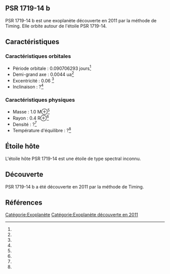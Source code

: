 == PSR 1719-14 b ==

{{Infobox Exoplanète
| nom = PSR 1719-14 b
| image = 
| légende = 
| étoile = PSR 1719-14
| constellation = 
| ascension_droite = 
| déclinaison = 
| distance = ?
| type_spectral = ?
| masse = 1.0 M⊕<ref></ref>
| rayon = 0.4 R⊕<ref></ref>
| densité = ?<ref></ref>
| gravité = ?<ref></ref>
| température = ?<ref></ref>
| période = 0.090706293 j<ref></ref>
| demi_grand_axe = 0.0044 ua<ref></ref>
| excentricité = 0.06 <ref></ref>
| inclinaison = ?<ref></ref>
| méthode_découverte = Timing
| date_découverte = 2011
| statut = Confirmée
}}

PSR 1719-14 b est une exoplanète découverte en 2011 par la méthode de Timing. Elle orbite autour de l'étoile PSR 1719-14.

== Caractéristiques ==

=== Caractéristiques orbitales ===
* Période orbitale : 0.090706293 jours<ref></ref>
* Demi-grand axe : 0.0044 ua<ref></ref>
* Excentricité : 0.06 <ref></ref>
* Inclinaison : ?<ref></ref>

=== Caractéristiques physiques ===
* Masse : 1.0 M⊕<ref></ref>
* Rayon : 0.4 R⊕<ref></ref>
* Densité : ?<ref></ref>
* Température d'équilibre : ?<ref></ref>

== Étoile hôte ==

{{Infobox Étoile
| nom = PSR 1719-14
| image = 
| légende = 
| constellation = 
| ascension_droite = 
| déclinaison = 
| distance = ?
| type_spectral = ?
| magnitude_absolue = 
| magnitude_apparente = 
| masse = ?<ref></ref>
| rayon = ?<ref></ref>
| température = ?<ref></ref>
| métallicité = ?<ref></ref>
| âge = ?<ref></ref>
}}

L'étoile hôte PSR 1719-14 est une étoile de type spectral inconnu.

== Découverte ==

PSR 1719-14 b a été découverte en 2011 par la méthode de Timing.

== Références ==
<references />

[[Catégorie:Exoplanète]]
[[Catégorie:Exoplanète découverte en 2011]]
